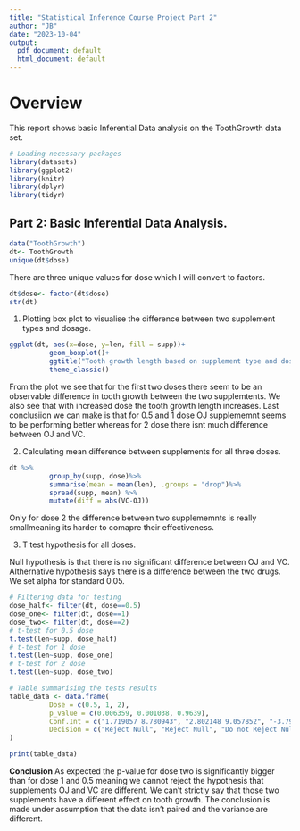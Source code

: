 ```yaml
---
title: "Statistical Inference Course Project Part 2"
author: "JB"
date: "2023-10-04"
output:
  pdf_document: default
  html_document: default
---
```

# Overview
This report  shows basic Inferential Data analysis on the ToothGrowth data set.

```r
# Loading necessary packages
library(datasets)
library(ggplot2)
library(knitr)
library(dplyr)
library(tidyr)
```

## Part 2: Basic Inferential Data Analysis.
```r
data("ToothGrowth")
dt<- ToothGrowth
unique(dt$dose)
```
There are three unique values for dose which I will convert to factors.
```r
dt$dose<- factor(dt$dose)
str(dt)
```

 1. Plotting box plot to visualise the difference between two supplement types and dosage.
```r
ggplot(dt, aes(x=dose, y=len, fill = supp))+
          geom_boxplot()+
          ggtitle("Tooth growth length based on supplement type and dose")+
          theme_classic()
```

From the plot we see that for the first two doses there seem to be an observable difference in tooth growth between the two supplemtents. We also see that with increased dose the tooth growth length increases. Last conclusiion we can make is that for 0.5 and 1 dose OJ supplememnt seems to be performing better whereas for 2 dose there isnt much difference between OJ and VC.

 2. Calculating mean difference between supplements for all three doses.
```r
dt %>% 
          group_by(supp, dose)%>%
          summarise(mean = mean(len), .groups = "drop")%>%
          spread(supp, mean) %>%
          mutate(diff = abs(VC-OJ))
```
Only for dose 2 the difference between two supplememnts is really smallmeaning its harder to comapre their effectiveness.

 3. T test hypothesis for all doses.

Null hypothesis is that there is no significant difference between OJ and VC. Althernative hypothesis says there is a difference between the two drugs. We set alpha for standard 0.05.
```r
# Filtering data for testing
dose_half<- filter(dt, dose==0.5)
dose_one<- filter(dt, dose==1)
dose_two<- filter(dt, dose==2)
# t-test for 0.5 dose
t.test(len~supp, dose_half)
# t-test for 1 dose
t.test(len~supp, dose_one)
# t-test for 2 dose
t.test(len~supp, dose_two)

# Table summarising the tests results
table_data <- data.frame(
          Dose = c(0.5, 1, 2),
          p_value = c(0.006359, 0.001038, 0.9639),
          Conf.Int = c("1.719057 8.780943", "2.802148 9.057852", "-3.79807 3.63807"),
          Decision = c("Reject Null", "Reject Null", "Do not Reject Null")
)

print(table_data)
```
**Conclusion** As expected the p-value for dose two is significantly bigger than for dose 1 and 0.5 meaning we cannot reject the hypothesis that supplements OJ and VC are different. We can't strictly say that those two supplements have a different effect on tooth growth. The conclusion is made under assumption that the data isn't paired and the variance are different.
